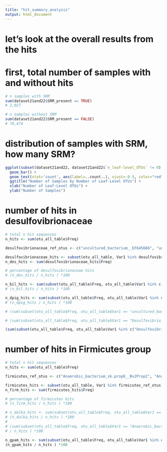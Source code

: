 ```yaml
---
title: "hit_summary_analysis"
output: html_document
---
```


# let's look at the overall results from the hits

# first, total number of samples with and without hits
```r
# n samples with SRM
sum(dataset21and22$SRM_present == TRUE)
# 2,027

# n samples without SRM
sum(dataset21and22$SRM_present == FALSE)
# 70,474

```

# distribution of samples with SRM, how many SRM?
``` r
ggplot(subset(dataset21and22, dataset21and22$`n_leaf-level_OTUs` != 0), aes(x = as.factor(`n_leaf-level_OTUs`))) +
  geom_bar() +
  geom_text(stat='count', aes(label=..count..), vjust=-0.5, color="red") +
  ggtitle("Number of Samples by Number of Leaf-Level OTUs") +
  xlab("Number of Leaf-Level OTUs") +
  ylab("Number of Samples")
```

# number of hits in desulfovibrionaceae
``` r

# total n hit sequences
n_hits <- sum(otu_all_table$Freq)

desulfovibrionaceae_ref_otus <- c("uncultured_bacterium__EF645666", "uncultured_bacterium__EF645667", "uncultured_bacterium__EF645664", "uncultured_bacterium__EF645665", "Bioreactor_clone__UncS2028", "Termite_protist_endosymbiont_community_metagenome__entry118", "Polluted_aquifer_clone__UncS1623","Desulfovibrio_piger__DslPige3", "Desulfovibrio_piger__DslPige2", "Desulfovibrio_desulfuricans__DQ092635", "Desulfovibrio_desulfuricans_subsp._desulfuricans_str._ATCC_27774__CP001358", "Desulfovibrio_simplex__DslSimpl", "Desulfovibrio_sp._3_1_syn3__DsvSp230", "Desulfovibrio_sp._Dsv1__DsvSp233", "Candidatus_Desulfovibrio_trichonymphae", "Bilophila_sp._4_1_30__BilSpec3", "Bilophila_wadsworthia__BilWads6", "Desulfovibrio_vulgaris__DQ826729", "Desulfovibrio_desulfuricans__DslDes16_DsvAlas8", "Desulfovibrio_carbinoliphilus__JQ031012", "Desulfovibrio_carbinoliphilus__JQ031012", "Desulfovibrio_piger__DslPige4")

desulfovibrionaceae_hits <- subset(otu_all_table, Var1 %in% desulfovibrionaceae_ref_otus)
n_des_hits <- sum(desulfovibrionaceae_hits$Freq)

# percentage of desulfovibrionaceae hits
# (n_des_hits / n_hits ) *100

n_bil_hits <- sum(subset(otu_all_table$Freq, otu_all_table$Var1 %in% c("Bilophila_wadsworthia__BilWads6", "Bilophila_sp._4_1_30__BilSpec3")))
# (n_bil_hits / n_hits ) *100

n_dpig_hits <- sum(subset(otu_all_table$Freq, otu_all_table$Var1 %in% c("Desulfovibrio_piger__DslPige3", "Desulfovibrio_piger__DslPige2", "Desulfovibrio_piger__DslPige4")))
# (n_dpig_hits / n_hits ) *100

# (sum(subset(otu_all_table$Freq, otu_all_table$Var1 == "uncultured_bacterium__EF645667")) / n_hits) * 100

# (sum(subset(otu_all_table$Freq, otu_all_table$Var1 == "Desulfovibrio_vulgaris__DQ826729")) / n_hits) * 100

(sum(subset(otu_all_table$Freq, otu_all_table$Var1 %in% c("Desulfovibrio_simplex__DslSimpl", "Desulfovibrio_carbinoliphilus__JQ031012", "Candidatus_Desulfovibrio_trichonymphae"))) / n_hits) * 100

```

# number of hits in Firmicutes group 
```r
# total n hit sequences
n_hits <- sum(otu_all_table$Freq)

firmicutes_ref_otus <- c("Anaerobic_bacterium_sk.prop8__Bv2Prop2", "Anaerobic_bacterium_EtOH8__Bv2EtOH2", "MSW_digester_clone__Unc01cxc", "Deep_sea_sediment_clone__JN798931", "Bioreactor_clone__UncS2029", "Pearl_river_estuary_clone_TopDSR14__UncS2036", "Arctic_sediment_clone_AH5_5__AtcSed67", "Polluted_aquifer_clone_LGWK16__UncS1633", "Thermodesulfobium_narugense__CP002690", "Desulfosporosinus_youngiae__DfpYoun5", "Desulfitobacterium_sp._PCE-1__DstSpe13", "Desulfitobacterium_hafniense_Y51__DsfHaf15", "Desulfitibacter_alkalitolerans__DfiAlka2", "Gordonibacter_pamelaeae_7-10-1-b__FP929047", "Gordonibacter_pamelaeae__GrdPame5")

firmicutes_hits <- subset(otu_all_table, Var1 %in% firmicutes_ref_otus)
n_firm_hits <- sum(firmicutes_hits$Freq)

# percentage of firmicutes hits
# (n_firm_hits / n_hits ) *100

# n_dalka_hits <- sum(subset(otu_all_table$Freq, otu_all_table$Var1 == "Desulfitibacter_alkalitolerans__DfiAlka2"))
# (n_dalka_hits / n_hits ) *100
# 
# (sum(subset(otu_all_table$Freq, otu_all_table$Var1 == "Anaerobic_bacterium_sk.prop8__Bv2Prop2"))
# / n_hits ) *100

n_gpam_hits <- sum(subset(otu_all_table$Freq, otu_all_table$Var1 %in% c("Gordonibacter_pamelaeae__GrdPame5", "Gordonibacter_pamelaeae_7-10-1-b__FP929047")))
(n_gpam_hits / n_hits ) *100

```




